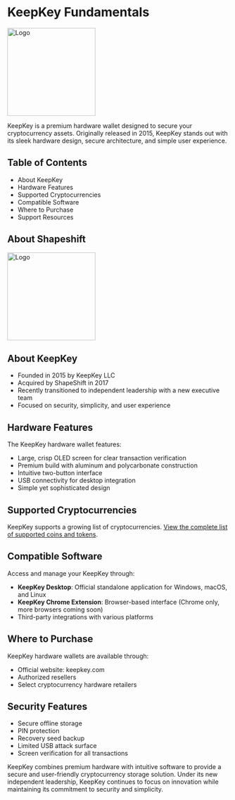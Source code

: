# KeepKey Fundamentals
<img src="/thorfox.gif" alt="Logo" width="200" />

KeepKey is a premium hardware wallet designed to secure your cryptocurrency assets. Originally released in 2015, KeepKey stands out with its sleek hardware design, secure architecture, and simple user experience.

## Table of Contents
* About KeepKey
* Hardware Features
* Supported Cryptocurrencies
* Compatible Software
* Where to Purchase
* Support Resources

## About Shapeshift

<img src="/images/shapeshift/ShapeShiftOffice.png" alt="Logo" width="200" />

## About KeepKey
* Founded in 2015 by KeepKey LLC
* Acquired by ShapeShift in 2017
* Recently transitioned to independent leadership with a new executive team
* Focused on security, simplicity, and user experience



## Hardware Features
The KeepKey hardware wallet features:
* Large, crisp OLED screen for clear transaction verification
* Premium build with aluminum and polycarbonate construction
* Intuitive two-button interface
* USB connectivity for desktop integration
* Simple yet sophisticated design

## Supported Cryptocurrencies
KeepKey supports a growing list of cryptocurrencies. [View the complete list of supported coins and tokens](https://keepkey.com/coin-support).


## Compatible Software
Access and manage your KeepKey through:
* **KeepKey Desktop**: Official standalone application for Windows, macOS, and Linux
* **KeepKey Chrome Extension**: Browser-based interface (Chrome only, more browsers coming soon)
* Third-party integrations with various platforms

## Where to Purchase
KeepKey hardware wallets are available through:
* Official website: keepkey.com
* Authorized resellers
* Select cryptocurrency hardware retailers

## Security Features
* Secure offline storage
* PIN protection
* Recovery seed backup
* Limited USB attack surface
* Screen verification for all transactions

KeepKey combines premium hardware with intuitive software to provide a secure and user-friendly cryptocurrency storage solution. Under its new independent leadership, KeepKey continues to focus on innovation while maintaining its commitment to security and simplicity.
